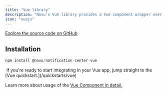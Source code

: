 ```yaml
---
title: "Vue library"
description: "Novu’s Vue library provides a Vue component wrapper over the Notification Center Web that you can use to integrate the notification center into your Vue application. "
icon: "vuejs"
---
```


[Explore the source code on GitHub](https://github.com/novuhq/novu/tree/next/packages/notification-center-vue)

## Installation

```javascript
npm install @novu/notification-center-vue
```

<Tip>
   If you're ready to start integrating in your Vue app, jump straight to the
  [Vue quickstart.](/quickstarts/vue)
</Tip>

Learn more about usage of the [Vue Component in detail.](/notification-center/client/vue)
